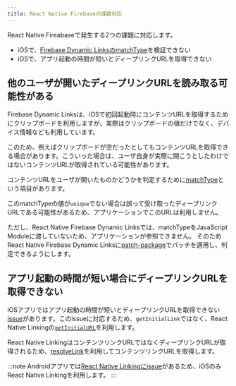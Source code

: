 ```yaml
---
title: React Native Firebaseの課題対応
---
```


React Native Fireabaseで発生する2つの課題に対応します。

 - iOSで、[Firebase Dynamic LinksのmatchType](https://firebase.google.com/docs/reference/swift/firebasedynamiclinks/api/reference/Enums/DLMatchType.html)を検証できない
 - iOSで、アプリ起動の時間が短いとディープリンクURLを取得できない

## 他のユーザが開いたディープリンクURLを読み取る可能性がある

Firebase Dynamic Linksは、iOSで初回起動時にコンテンツURLを取得するためにクリップボードを利用しますが、実際はクリップボードの値だけでなく、デバイス情報なども利用しています。

このため、例えばクリップボードが空だったとしてもコンテンツURLを取得できる場合があります。こういった場合は、ユーザ自身が実際に開こうとしたわけではないコンテンツURLが取得されている可能性があります。

コンテンツURLをユーザが開いたものかどうかを判定するために[matchType](https://firebase.google.com/docs/reference/swift/firebasedynamiclinks/api/reference/Enums/DLMatchType.html)という項目があります。

このmatchTypeの値が`unique`でない場合は誤って受け取ったディープリンクURLである可能性があるため、アプリケーションでこのURLは利用しません。

ただし、React Native Firebase Dynamic Linksでは、matchTypeをJavaScript Moduleに渡していないため、アプリケーションが参照できません。
そのためReact Native Firebase Dynamic Linksに[patch-package](https://www.npmjs.com/package/patch-package)でパッチを適用し、判定できるようにします。

## アプリ起動の時間が短い場合にディープリンクURLを取得できない

iOSアプリではアプリ起動の時間が短いとディープリンクURLを取得できない[issue](https://github.com/invertase/react-native-firebase/issues/2660)があります。このissueに対応するため、`getInitialLink`ではなく、React Native Linkingの[`getInitialURL`](https://reactnative.dev/docs/linking#getinitialurl)を利用します。

React Native LinkingはコンテンツリンクURLではなくディープリンクURLが取得されるため、[resolveLink](https://rnfirebase.io/reference/dynamic-links#resolveLink)を利用してコンテンツリンクURLを取得します。

:::note
Androidアプリでは[React Native Linkingにissue](https://github.com/facebook/react-native/issues/25675)があるため、iOSのみReact Native Linkingを利用します。
:::
